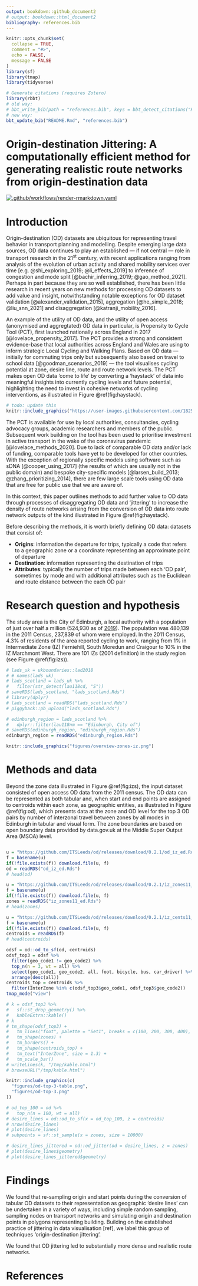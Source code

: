 ```yaml
---
output: bookdown::github_document2
# output: bookdown::html_document2
bibliography: references.bib
---
```


<!-- README.md is generated from README.Rmd. Please edit that file -->

```r
knitr::opts_chunk$set(
  collapse = TRUE,
  comment = "#>",
  echo = FALSE,
  message = FALSE
)
library(sf)
library(tmap)
library(tidyverse)
```

```r
# Generate citations (requires Zotero)
library(rbbt)
# old way:
# bbt_write_bib(path = "references.bib", keys = bbt_detect_citations("README.Rmd"), overwrite = TRUE)
# new way:
bbt_update_bib("README.Rmd", "references.bib")
```


# Origin-destination Jittering: A computationally efficient method for generating realistic route networks from origin-destination data 

<!-- badges: start -->
[![.github/workflows/render-rmarkdown.yaml](https://github.com/Robinlovelace/odjitter/actions/workflows/render-rmarkdown.yaml/badge.svg)](https://github.com/Robinlovelace/odjitter/actions/workflows/render-rmarkdown.yaml)
<!-- badges: end -->

# Introduction

Origin-destination (OD) datasets are ubiquitous for representing travel behavior in transport planning and modelling.
Despite emerging large data sources, OD data continues to play an established --- if not central --- role in transport research in the 21^st^ century, with recent applications ranging from analysis of the evolution of urban activity and shared mobility services over time [e.g. @shi_exploring_2019; @li_effects_2019] to inference of congestion and mode split [@bachir_inferring_2019; @gao_method_2021]. 
Perhaps in part because they are so well established, there has been little research in recent years on new methods for processing OD datasets to add value and insight, notwithstanding notable exceptions for OD dataset validation [@alexander_validation_2015], aggregation [@he_simple_2018; @liu_snn_2021] and disaggregation [@katranji_mobility_2016].

An example of the utility of OD data, and the utility of open access (anonymised and aggregtated) OD data in particular, is Propensity to Cycle Tool (PCT), first launched nationally across England in 2017 [@lovelace_propensity_2017].
The PCT provides a strong and consistent evidence-base that local authorities across England and Wales are using to inform strategic Local Cycling and Walking Plans.
Based on OD data --- initially for commuting trips only but subsequently also based on travel to school data [@goodman_scenarios_2019] --- the tool visualises cycling potential at zone, desire line, route and route network levels.
The PCT makes open OD data 'come to life' by converting a 'haystack' of data into meaningful insights into currently cycling levels and future potential, highlighting the need to invest in cohesive networks of cycling interventions, as illustrated in Figure \@ref(fig:haystack).

```r
# todo: update this
knitr::include_graphics("https://user-images.githubusercontent.com/1825120/142071229-81358e26-5e8d-437e-9ef8-91704a4e690f.png")
```


The PCT is available for use by local authorities, consultancies, cycling advocacy groups, academic researchers and members of the public.
Subsequent work building on the tool has been used to prioritise investment in active transport in the wake of the coronavirus pandemic [@lovelace_methods_2020].
Due to lack of comparable OD data and/or lack of funding, comparable tools have yet to be developed for other countries.
With the exception of regionally specific models using software such as sDNA [@cooper_using_2017] (the results of which are usually not in the public domain) and bespoke city-specific models [@larsen_build_2013; @zhang_prioritizing_2014], there are few large scale tools using OD data that are free for public use that we are aware of.

In this context, this paper outlines methods to add further value to OD data through processes of disaggregating OD data and 'jittering' to increase the density of route networks arising from the conversion of OD data into route network outputs of the kind illustrated in Figure \@ref(fig:haystack).

Before describing the methods, it is worth briefly defining OD data: datasets that consist of:

- **Origins**: information the departure for trips, typically a code that refers to a geographic zone or a coordinate representing an approximate point of departure
- **Destination**: information representing the destination of trips
- **Attributes**: typically the number of trips made between each 'OD pair', sometimes by mode and with additional attributes such as the Euclidean and route distance between the each OD pair

# Research question and hypothesis

The study area is the City of Edinburgh, a local authority with a population of just over half a million (524,930 as of [2019](https://www.nrscotland.gov.uk/files/statistics/council-area-data-sheets/city-of-edinburgh-council-profile.html)).
The population was 480,139 in the 2011 Census, 237,839 of whom were employed.
In the 2011 Census, 4.3% of residents of the area reported cycling to work, ranging from 1% in Intermediate Zone (IZ) Ferniehill, South Moredun and Craigour to 10% in the IZ Marchmont West.
There are 101 IZs (2001 definition) in the study region (see Figure \@ref(fig:izs)).


```r
# lads_uk = ukboundaries::lad2018
# # names(lads_uk)
# lads_scotland = lads_uk %>% 
#   filter(str_detect(lau118cd, "S"))
# saveRDS(lads_scotland, "lads_scotland.Rds")
# library(dplyr)
# lads_scotland = readRDS("lads_scotland.Rds")
# piggyback::pb_upload("lads_scotland.Rds")

# edinburgh_region = lads_scotland %>%
#   dplyr::filter(lau118nm == "Edinburgh, City of")
# saveRDS(edinburgh_region, "edinburgh_region.Rds")
edinburgh_region = readRDS("edinburgh_region.Rds")
```

```r
knitr::include_graphics("figures/overview-zones-iz.png")
```

# Methods and data

<!-- The methods described in this paper were developed to support a project to support Edinburgh City Council with their strategic cycle network planning activity. -->
<!-- To understand the method and results it makes sense to start by introducing the case study area. -->
<!-- ## A synthetic example: synthetic zones -->
<!-- ## Real world example: Edinburgh -->

Beyond the zone data illustrated in Figure \@ref(fig:izs), the input dataset consisted of open access OD data from the 2011 census.
The OD data can be represented as both tabular and, when start and end points are assigned to centroids within each zone, as geographic entities, as illustrated in Figure \@ref(fig:od), which presents data at the zone and OD level for the top 3 OD pairs by number of interzonal travel between zones by all modes in Edinburgh in tabular and visual form.
The zone boundaries are based on open boundary data provided by data.gov.uk at the Middle Super Output Area (MSOA) level.

```r

```

```r
u = "https://github.com/ITSLeeds/od/releases/download/0.2.1/od_iz_ed.Rds"
f = basename(u)
if(!file.exists(f)) download.file(u, f)
od = readRDS("od_iz_ed.Rds")
# head(od)

u = "https://github.com/ITSLeeds/od/releases/download/0.2.1/iz_zones11_ed.Rds"
f = basename(u)
if(!file.exists(f)) download.file(u, f)
zones = readRDS("iz_zones11_ed.Rds")
# head(zones)

u = "https://github.com/ITSLeeds/od/releases/download/0.2.1/iz_cents11_ed.Rds"
f = basename(u)
if(!file.exists(f)) download.file(u, f)
centroids = readRDS(f)
# head(centroids)

odsf = od::od_to_sf(od, centroids)
odsf_top3 = odsf %>%
  filter(geo_code1 != geo_code2) %>% 
  top_n(n = 3, wt = all) %>%
  select(geo_code1, geo_code2, all, foot, bicycle, bus, car_driver) %>% 
  arrange(desc(all))
centroids_top = centroids %>% 
  filter(InterZone %in% c(odsf_top3$geo_code1, odsf_top3$geo_code2))
tmap_mode("view")

# k = odsf_top3 %>% 
#   sf::st_drop_geometry() %>% 
#   kableExtra::kable()
# k
# tm_shape(odsf_top3) +
#   tm_lines("foot", palette = "Set1", breaks = c(100, 200, 300, 400), lwd = 6) +
#   tm_shape(zones) +
#   tm_borders() +
#   tm_shape(centroids_top) +
#   tm_text("InterZone", size = 1.3) +
#   tm_scale_bar()
# writeLines(k, "/tmp/kable.html")
# browseURL("/tmp/kable.html")
```


```r
knitr::include_graphics(c(
  "figures/od-top-3-table.png",
  "figures/od-top-3.png"
))
```


```r
# od_top_100 = od %>% 
#   top_n(n = 100, wt = all)
# desire_lines = od::od_to_sf(x = od_top_100, z = centroids)
# nrow(desire_lines)
# plot(desire_lines)
# subpoints = sf::st_sample(x = zones, size = 10000)
```

```r
# desire_lines_jittered = od::od_jitter(od = desire_lines, z = zones)
# plot(desire_lines$geometry)
# plot(desire_lines_jittered$geometry)
```


# Findings

We found that re-sampling origin and start points during the conversion of tabular OD datasets to their representation as geographic 'desire lines' can be undertaken in a variety of ways, including simple random sampling, sampling nodes on transport networks and simulating origin and destination points in polygons representing building.
Building on the established practice of jittering in data visualisation [ref], we label this group of techniques 'origin-destination jittering'.

We found that OD jittering led to substantially more dense and realistic route networks.


# References

